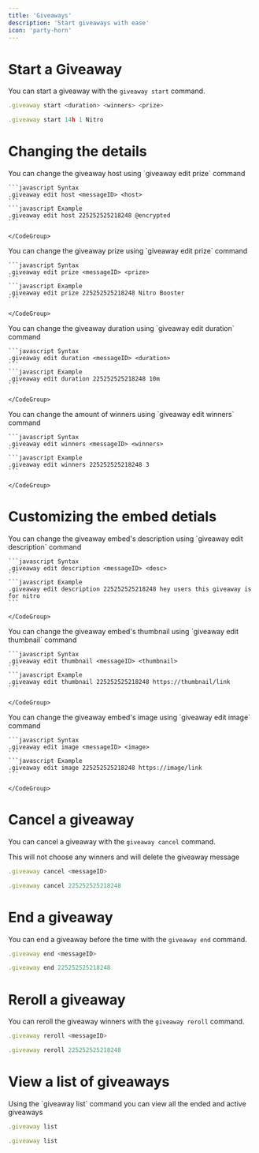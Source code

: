 ---
title: 'Giveaways'
description: 'Start giveaways with ease'
icon: 'party-horn'
---


# Start a Giveaway

You can start a giveaway with the `giveaway start` command.
<CodeGroup>

  ```javascript Syntax
  .giveaway start <duration> <winners> <prize>
  ```
  ```javascript Example
  .giveaway start 14h 1 Nitro
  ```

</CodeGroup>

# Changing the details

<Accordion title="Change the host">
  You can change the giveaway host using `giveaway edit prize` command
    <CodeGroup>

    ```javascript Syntax
    .giveaway edit host <messageID> <host>
    ```
    ```javascript Example
    .giveaway edit host 225252525218248 @encrypted
    ```

    </CodeGroup>
</Accordion>
<Accordion title="Change the prize">
  You can change the giveaway prize using `giveaway edit prize` command
    <CodeGroup>

    ```javascript Syntax
    .giveaway edit prize <messageID> <prize>
    ```
    ```javascript Example
    .giveaway edit prize 225252525218248 Nitro Booster
    ```

    </CodeGroup>
</Accordion>
<Accordion title="Change the duration">
  You can change the giveaway duration using `giveaway edit duration` command
    <CodeGroup>

    ```javascript Syntax
    .giveaway edit duration <messageID> <duration>
    ```
    ```javascript Example
    .giveaway edit duration 225252525218248 10m
    ```

    </CodeGroup>
</Accordion>

<Accordion title="Change the winner count">
  You can change the amount of winners using `giveaway edit winners` command
    <CodeGroup>

    ```javascript Syntax
    .giveaway edit winners <messageID> <winners>
    ```
    ```javascript Example
    .giveaway edit winners 225252525218248 3
    ```

    </CodeGroup>
</Accordion>

# Customizing the embed detials

<Accordion title="Change the description">
  You can change the giveaway embed's description using `giveaway edit description` command
    <CodeGroup>

    ```javascript Syntax
    .giveaway edit description <messageID> <desc>
    ```
    ```javascript Example
    .giveaway edit description 225252525218248 hey users this giveaway is for nitro
    ```

    </CodeGroup>
</Accordion>
<Accordion title="Change the thumbnail">
  You can change the giveaway embed's thumbnail using `giveaway edit thumbnail` command
    <CodeGroup>

    ```javascript Syntax
    .giveaway edit thumbnail <messageID> <thumbnail>
    ```
    ```javascript Example
    .giveaway edit thumbnail 225252525218248 https://thumbnail/link
    ```

    </CodeGroup>
</Accordion>
<Accordion title="Change the image">
  You can change the giveaway embed's image using `giveaway edit image` command
    <CodeGroup>

    ```javascript Syntax
    .giveaway edit image <messageID> <image>
    ```
    ```javascript Example
    .giveaway edit image 225252525218248 https://image/link
    ```

    </CodeGroup>
</Accordion>


# Cancel a giveaway

You can cancel a giveaway with the `giveaway cancel` command.

<Warning>
This will not choose any winners and will delete the giveaway message
</Warning>

<CodeGroup>

  ```javascript Syntax
  .giveaway cancel <messageID>
  ```
  ```javascript Example
  .giveaway cancel 225252525218248
  ```

</CodeGroup>


# End a giveaway

You can end a giveaway before the time with the `giveaway end` command.

<CodeGroup>

  ```javascript Syntax
  .giveaway end <messageID>
  ```
  ```javascript Example
  .giveaway end 225252525218248
  ```

</CodeGroup>

# Reroll a giveaway

You can reroll the giveaway winners with the `giveaway reroll` command.

<CodeGroup>

  ```javascript Syntax
  .giveaway reroll <messageID>
  ```
  ```javascript Example
  .giveaway reroll 225252525218248
  ```

</CodeGroup>

# View a list of giveaways

<Info>
Using the `giveaway list` command you can view all the ended and active giveaways
</Info>

<CodeGroup>

  ```javascript Syntax
  .giveaway list 
  ```
  ```javascript Example
  .giveaway list
  ```

</CodeGroup>